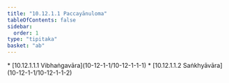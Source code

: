 ```yaml
---
title: "10.12.1.1 Paccayānuloma"
tableOfContents: false
sidebar:
  order: 1
type: "tipitaka"
basket: "ab"
---
```



<DynamicBreadcrumb />



<TableOfContents>
* [10.12.1.1.1 Vibhaṅgavāra](10-12-1-1/10-12-1-1-1)
* [10.12.1.1.2 Saṅkhyāvāra](10-12-1-1/10-12-1-1-2)
</TableOfContents>